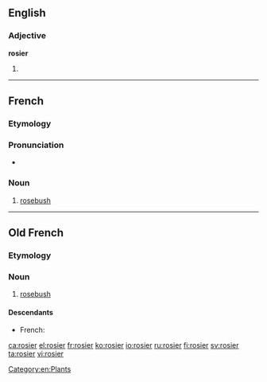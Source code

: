 ==English==

===Adjective===
'''rosier'''

# {{comparative of|rosy}}

----

==French==

===Etymology===
{{suffix|rose|ier|lang=fr}}

===Pronunciation===
* {{audio|Fr-rosier.ogg|Audio}}

===Noun===
{{fr-noun|m}}

# [[rosebush]]

[[Category:en:Plants]]

----

==Old French==

===Etymology===
{{suffix|rose|ier|lang=fro}}

===Noun===
{{fro-noun|m}}

# [[rosebush]]

====Descendants====
* French: {{l/fr|rosier}}

[[ca:rosier]]
[[el:rosier]]
[[fr:rosier]]
[[ko:rosier]]
[[io:rosier]]
[[ru:rosier]]
[[fi:rosier]]
[[sv:rosier]]
[[ta:rosier]]
[[vi:rosier]]